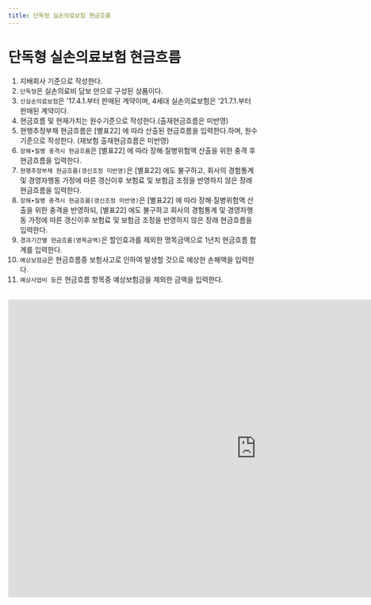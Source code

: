 ```yaml
---
title: 단독형 실손의료보험 현금흐름
---
```

# 단독형 실손의료보험 현금흐름

<Accordion multiple activeIndex={[]}>
<AccordionTab header="[작성 요령]">

1. 지배회사 기준으로 작성한다.
2. `단독형`은 실손의료비 담보 만으로 구성된 상품이다.
3. `신실손의료보험`은 '17.4.1.부터 판매된 계약이며, 4세대 실손의료보험은 '21.7.1.부터 판매된 계약이다.
4. 현금흐름 및 현재가치는 원수기준으로 작성한다.(출재현금흐름은 미반영)
5. 현행추정부채 현금흐름은 [별표22] <OverlayDemo id ="232"/>에 따라 산출된 현금흐름을 입력한다.하며, 원수기준으로 작성한다. (재보험 출재현금흐름은 미반영)
6. `장해∙질병 충격시 현금흐름`은 [별표22] <OverlayDemo id ="425"/>에 따라 장해∙질병위험액 산출을 위한 충격 후 현금흐름을 입력한다.
7. `현행추정부채 현금흐름(갱신조정 미반영)`은 [별표22] <OverlayDemo id ="232_나3"/>에도 불구하고, 회사의 경험통계 및 경영자행동 가정에 따른 갱신이후 보험료 및 보험금 조정을 반영하지 않은 장래 현금흐름을 입력한다.
8. `장해∙질병 충격시 현금흐름(갱신조정 미반영)`은 [별표22] <OverlayDemo id ="425"/>에 따라 장해∙질병위험액 산출을 위한 충격을 반영하되, [별표22] <OverlayDemo id ="232_나3"/> 에도 불구하고 회사의 경험통계 및 경영자행동 가정에 따른 갱신이후 보험료 및 보험금 조정을 반영하지 않은 장래 현금흐름을 입력한다.
9. `경과기간별 현금흐름(명목금액)`은 할인효과를 제외한 명목금액으로 1년치 현금흐름 합계를 입력한다.
10. `예상보험금`은 현금흐름중 보험사고로 인하여 발생할 것으로 예상한 손해액을 입력한다.
11. `예상사업비 등`은 현금흐름 항목중 예상보험금을 제외한 금액을 입력한다.

</AccordionTab>
</Accordion>

<br/>

<iframe width="1000" height="600" frameborder="0" scrolling="no"
src="https://onedrive.live.com/embed?resid=AB5F66CE0CF8D024%2116554&authkey=%21ACzRWZavyE-79hc&em=2
&wdAllowInteractivity=False&ActiveCell='1-18'!F10&Item='1-18'!A7:DC70
&wdHideGridlines=True
&wdDownloadButton=False
&waccluster=PSG3">
</iframe>
